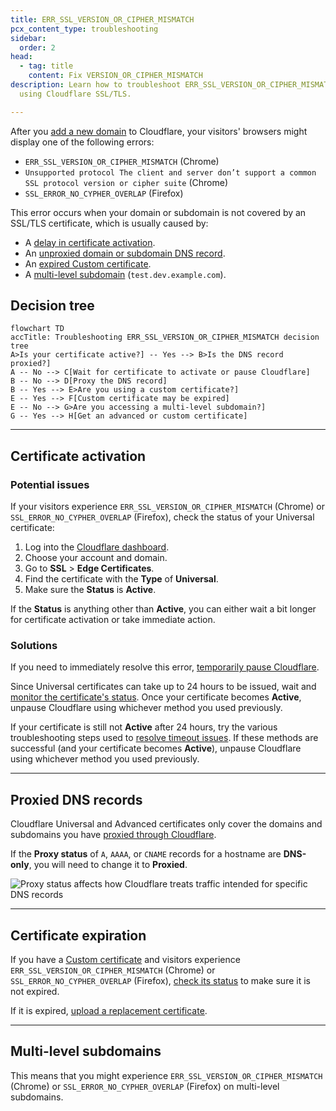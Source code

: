 ```yaml
---
title: ERR_SSL_VERSION_OR_CIPHER_MISMATCH
pcx_content_type: troubleshooting
sidebar:
  order: 2
head:
  - tag: title
    content: Fix VERSION_OR_CIPHER_MISMATCH
description: Learn how to troubleshoot ERR_SSL_VERSION_OR_CIPHER_MISMATCH when
  using Cloudflare SSL/TLS.

---
```



After you [add a new domain](/fundamentals/setup/manage-domains/add-site/) to Cloudflare, your visitors' browsers might display one of the following errors:

* `ERR_SSL_VERSION_OR_CIPHER_MISMATCH` (Chrome)
* `Unsupported protocol The client and server don’t support a common SSL protocol version or cipher suite` (Chrome)
* `SSL_ERROR_NO_CYPHER_OVERLAP` (Firefox)

This error occurs when your domain or subdomain is not covered by an SSL/TLS certificate, which is usually caused by:

* A [delay in certificate activation](#certificate-activation).
* An [unproxied domain or subdomain DNS record](#proxied-dns-records).
* An [expired Custom certificate](#certificate-expiration).
* A [multi-level subdomain](#multi-level-subdomains) (`test.dev.example.com`).

## Decision tree

```mermaid
flowchart TD
accTitle: Troubleshooting ERR_SSL_VERSION_OR_CIPHER_MISMATCH decision tree
A>Is your certificate active?] -- Yes --> B>Is the DNS record proxied?]
A -- No --> C[Wait for certificate to activate or pause Cloudflare]
B -- No --> D[Proxy the DNS record]
B -- Yes --> E>Are you using a custom certificate?]
E -- Yes --> F[Custom certificate may be expired]
E -- No --> G>Are you accessing a multi-level subdomain?]
G -- Yes --> H[Get an advanced or custom certificate]
```

***

## Certificate activation

<Render file="universal-ssl-enable-full" />

### Potential issues

If your visitors experience `ERR_SSL_VERSION_OR_CIPHER_MISMATCH` (Chrome) or `SSL_ERROR_NO_CYPHER_OVERLAP` (Firefox), check the status of your Universal certificate:

1. Log into the [Cloudflare dashboard](https://dash.cloudflare.com).
2. Choose your account and domain.
3. Go to **SSL** > **Edge Certificates**.
4. Find the certificate with the **Type** of **Universal**.
5. Make sure the **Status** is **Active**.

If the **Status** is anything other than **Active**, you can either wait a bit longer for certificate activation or take immediate action.

### Solutions

If you need to immediately resolve this error, [temporarily pause Cloudflare](/fundamentals/setup/manage-domains/pause-cloudflare/).

Since Universal certificates can take up to 24 hours to be issued, wait and [monitor the certificate's status](/ssl/reference/certificate-statuses/#ssltls). Once your certificate becomes **Active**, unpause Cloudflare using whichever method you used previously.

If your certificate is still not **Active** after 24 hours, try the various troubleshooting steps used to [resolve timeout issues](/ssl/edge-certificates/universal-ssl/troubleshooting/#resolve-a-timed-out-state). If these methods are successful (and your certificate becomes **Active**), unpause Cloudflare using whichever method you used previously.

***

## Proxied DNS records

Cloudflare Universal and Advanced certificates only cover the domains and subdomains you have [proxied through Cloudflare](/dns/manage-dns-records/reference/proxied-dns-records/).

If the **Proxy status** of `A`, `AAAA`, or `CNAME` records for a hostname are **DNS-only**, you will need to change it to **Proxied**.

![Proxy status affects how Cloudflare treats traffic intended for specific DNS records](~/assets/images/dns/proxy-status-screenshot.png)

***

## Certificate expiration

If you have a [Custom certificate](/ssl/edge-certificates/custom-certificates/) and visitors experience `ERR_SSL_VERSION_OR_CIPHER_MISMATCH` (Chrome) or `SSL_ERROR_NO_CYPHER_OVERLAP` (Firefox), [check its status](/ssl/reference/certificate-statuses/#ssltls) to make sure it is not expired.

If it is expired, [upload a replacement certificate](/ssl/edge-certificates/custom-certificates/renewing/).

***

## Multi-level subdomains

<Render file="ussl-limitations-table" />

This means that you might experience `ERR_SSL_VERSION_OR_CIPHER_MISMATCH` (Chrome) or `SSL_ERROR_NO_CYPHER_OVERLAP` (Firefox) on multi-level subdomains.

<Render file="ussl-limitations-solutions" />
